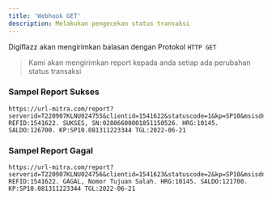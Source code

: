 ```yaml
---
title: 'Webhook GET'
description: Melakukan pengecekan status transaksi
---
```


Digiflazz akan mengirimkan balasan dengan Protokol `HTTP GET`

> Kami akan mengirimkan report kepada anda setiap ada perubahan status transaksi

### Sampel Report Sukses

```
https://url-mitra.com/report?serverid=T220907KLNU024755&clientid=1541622&statuscode=1&kp=SP10&msisdn=081311223344&sn=02806600001851150526&msg=TRXID:T220907KLNU024755. REFID:1541622. SUKSES, SN:02806600001851150526. HRG:10145. SALDO:126700. KP:SP10.081311223344 TGL:2022-06-21
```

### Sampel Report Gagal

```
https://url-mitra.com/report?serverid=T220907KLNU024756&clientid=1541623&statuscode=2&kp=SP10&msisdn=081311223344&sn=&msg=TRXID:T220907KLNU024755. REFID:1541622. GAGAL, Nomor Tujuan Salah. HRG:10145. SALDO:121700. KP:SP10.081311223344 TGL:2022-06-21
```
